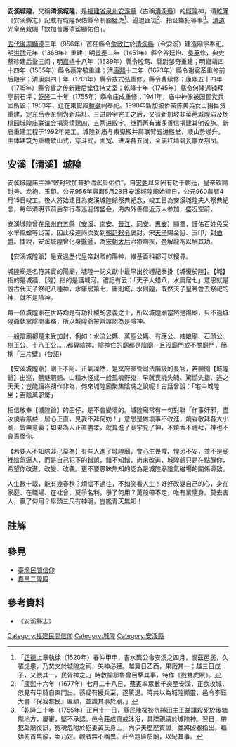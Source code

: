 '''安溪城隍'''，又稱'''清溪城隍'''，是[[福建省|福建省]][[泉州|泉州]][[安溪縣|安溪縣]]（古稱[[清溪縣|清溪縣]]）的[[城隍|城隍]]神，清[[乾隆|乾隆]]《安溪縣志》記載有城隍保佑縣令制服猛虎<ref>「[[正德_(明朝)|正德]]上章執徐（1520年）春仲甲申，吉水龔公令安溪之四月，憫茲邑民，久罹虎患，乃焚文於城隍之祠，矢神必獲。越翼日乙酉，果戮其一；越三日戊子，又戮其一，民胥神之。」時教諭鄒魯曾目擊其事，特作《戮雙虎賦》。</ref>、逼退匪徒<ref>「[[康熙|康熙]]十六年（1677年）七月二十八日，[[蔡寅|蔡寅]]率眾數千突至安溪，正欲攻城，忽見有甲騎自東門出。蔡疑有援兵至，遂驚退。時共以為城隍顯靈，邑令李鈺大書『保我黎民』匾額，並識其事於廟。」</ref>、指証嫌犯等事<ref>「[[乾隆|乾隆]]二十年（1755年）正月十一日，縣民陳福挾仇將田主王益讓殺死於後塘隴地方，屢審，堅不承認。邑令莊成齋戒沐浴，具牒親禱於城隍神。翌日，帶犯赴廟復訊，冤魂忽附於犯妻黃氏身上，向伊夫歷歷質證，並將凶器指出。福始俯首無辭，案乃定。觀者無不稱異。莊令題匾於廟，以紀其事。</ref>。[[清|清]][[道光皇帝|道光皇帝]]敕賜「欽加普護清溪顯佑伯」。

[[五代|五代]][[後周|後周]][[顯德|顯德]]三年（956年）首任縣令[[詹敦仁|詹敦仁]]於[[清溪縣|清溪縣]]（今安溪）建造廟宇奉祀。明[[洪武帝|洪武]]元年（1368年）重建；明[[景泰_(年号)|景泰]]二年（1451年）縣令谷廷怡、[[吴英|吴英]]修，典史蔡珍建后堂三间；明[[嘉靖帝|嘉靖]]十八年（1539年）縣令殷骛、縣尉邹奇重建；明嘉靖四十四年（1565年）縣令蔡常毓重建；清[[康熙|康熙]]十二年（1673年）縣令谢宸荃重修前后殿宇；清康熙四十年（1701年）縣令戎式弘重修，縣令曹续修；康熙五十四年（1715年）縣令曾之传新建后堂住持丈室；乾隆十年（1745年）縣令何隆遇铺拜亭前石坪；[[乾隆|乾隆]]二十年（1755年）縣令庄成重修；1941年，庙中神像被国民党兵团所毁；1953年，迁在東嶽殿[[檀樾|檀樾]]祠奉祀。1990年新加坡侨亲陈美英女士捐巨资重建，定东岳寺东侧为新庙址。三进殿宇完工之后，又有新加坡韭菜芭城隍庙及杨桃园城隍庙联谊会捐资续建四、五两进殿宇。继而再有诸多善信捐建其他设施。新庙重建工程于1992年完工。城隍新庙与東嶽殿并肩联臂五进殿堂，顺山势递升。主体建筑为重檐歇山式，穿斗式，面宽、进深各五间，全庙红墙碧瓦雕龙刻凤。

== 安溪【清溪】城隍 ==
安溪城隍庙主神“敇封钦加普护清溪显佑伯”，自[[宋朝|宋朝]]以来因有功于朝廷，皇帝钦赐封号、龙袍、玉印。公元956年農曆5月28日安溪城隍廟始建日，公元960農曆4月15日竣工。後人將始建日為安溪城隍爺祭典紀念，竣工日為安溪城隍夫人祭典紀念，每年清明节前后举行春巡迎傩盛会，海内外善信近万人参加，盛况空前。

安溪城隍曾在[[泉州府|泉州府]]五縣（[[安溪|安溪]]、[[南安|南安]]、[[晉江|晉江]]、[[同安|同安]]、[[惠安|惠安]]）顯靈，護佑百姓免受水旱風蝗等災苦，因此接連兩次受到[[朝廷|朝廷]][[敕令|敕令]]褒封，宋[[天子|天子]]賜金冠、玉印，封[[伯爵|伯爵]]。據說，安溪城隍曾化身[[醫師|醫師]]，為[[宋朝|宋朝]][[太后|太后]]治癒痼疾，[[帝|帝]]解龍袍以酬其功。

【安溪城隍爺】是受過歷代皇帝封贈的陽神，維基百科都可以搜尋。

城隍廟是名符其實的陽廟，城隍一詞文獻中最早出於禮記泰掛【城復於隍】。【城】指的是城牆、【隍】指的是護城河。禮記有云：「天子大蜡八，水庸居七」意思就是說古代天子祭祀八種神，水庸居第七，庸則城，水則隍，既然天子皇帝會去祭祀的神，就不是陰神。

每一位城隍爺在世時均是有功社稷的忠義之士，所以城隍廟當然是陽廟，只不過城隍爺執掌陰間事務，所以城隍爺被常誤認為是陰神。

一般陰廟都是未受加封，例如：水流公媽、萬聖公媽、有應公、姑娘廟、石頭公、樹王公、十八王公......都算陰神。陰神住的廟都是陰廟，且沒廟門或不關廟門，簡稱「三片壁」{台語}

【安溪城隍爺】剛正不阿、正氣凜然，是冥府掌管司法階級的長官，若聽聞【城隍爺】出巡，魑魅魍魎、山精水怪或一般孤魂野鬼，早就喪魂失魄、驚慌失措、逃之夭夭；豈能讓祢胡作非為，何來城隍廟聚集陰魂之說呢！古話曾說：「宅中城隍坐；百陰萬邪驚」

相信敬奉【城隍爺】的囝仔，是不會變壞的。城隍廟常有一句對聯「作事奸邪，盡汝燒香無益；居心正直，見我不拜何妨！」意思是做壞事不改進，燒香敬拜各大小廟，皆無意義；如果為人正直盡孝，就算進了廟宇見了神，不燒香不禮拜，神也不會責怪你。

【若要人不知除非己莫為】有些人進了城隍廟，會心生畏懼、惶恐不安，並不是廟裡陰氣逼人，而是自己犯下的錯誤，錯不知錯，尚未改進，城隍爺只是在點醒你，希望你改進、改變、改觀。更不要愚昧無知的認為是城隍廟陰氣磁場的關係導致。

人生數十載，能有幾春秋？煩惱不過往，不如笑看人生！好好改變自己的心，身在家庭、在職場、在社會，莫爭名利，爭了何用？萬般帶不走，唯有業隨身。莫去害人，贏了何用？舉頭三尺有神明，豈能青天無知！

==註解==
{{reflist}}

==參見==
*[[臺灣民間信仰|臺灣民間信仰]]
*[https://www.facebook.com/嘉邑二隍殿-安溪二城隍爺-395998540467607/ 嘉邑二隍殿]

==參考資料==
*《安溪縣志》

{{安溪諸聖}}
[[Category:福建民間信仰|Category:福建民間信仰]]
[[Category:城隍|Category:城隍]]
[[Category:安溪縣|Category:安溪縣]]